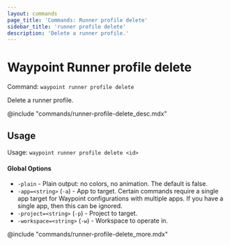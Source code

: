 ```yaml
---
layout: commands
page_title: 'Commands: Runner profile delete'
sidebar_title: 'runner profile delete'
description: 'Delete a runner profile.'
---
```


# Waypoint Runner profile delete

Command: `waypoint runner profile delete`

Delete a runner profile.

@include "commands/runner-profile-delete_desc.mdx"

## Usage

Usage: `waypoint runner profile delete <id>`

#### Global Options

- `-plain` - Plain output: no colors, no animation. The default is false.
- `-app=<string>` (`-a`) - App to target. Certain commands require a single app target for Waypoint configurations with multiple apps. If you have a single app, then this can be ignored.
- `-project=<string>` (`-p`) - Project to target.
- `-workspace=<string>` (`-w`) - Workspace to operate in.

@include "commands/runner-profile-delete_more.mdx"
